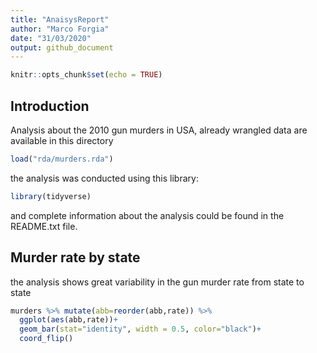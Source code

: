 ```yaml
---
title: "AnaisysReport"
author: "Marco Forgia"
date: "31/03/2020"
output: github_document
---
```


```r
knitr::opts_chunk$set(echo = TRUE)
```
## Introduction

Analysis about the 2010 gun murders in USA, already wrangled data are available in this directory 
```r
load("rda/murders.rda")
```

the analysis was conducted using this library:

```r
library(tidyverse)
```

and complete information about the analysis could be found in the README.txt file.

## Murder rate by state

the analysis shows great variability in the gun murder rate from state to state
```r
murders %>% mutate(abb=reorder(abb,rate)) %>% 
  ggplot(aes(abb,rate))+ 
  geom_bar(stat="identity", width = 0.5, color="black")+
  coord_flip()
```

